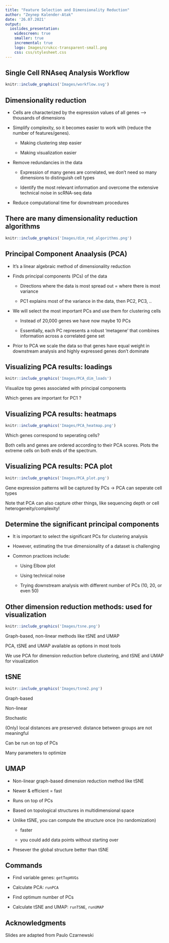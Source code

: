 ```yaml
---
title: "Feature Selection and Dimensionality Reduction"
author: "Zeynep Kalender-Atak"
date: '26.07.2021'
output:
  ioslides_presentation:
    widescreen: true
    smaller: true
    incremental: true 
    logo: Images/crukcc-transparent-small.png
    css: css/stylesheet.css
---
```

## Single Cell RNAseq Analysis Workflow

```r
knitr::include_graphics('Images/workflow.svg')
```

## Dimensionality reduction

* Cells are characterized by the expression values of all genes --> thousands of dimensions 

* Simplify complexity, so it becomes easier to work with (reduce the number of features/genes).
  
  + Making clustering step easier 
  
  + Making visualization easier 

* Remove redundancies in the data

  + Expression of many genes are correlated, we don't need so many dimensions to distinguish cell types 
  
  + Identify the most relevant information and overcome the extensive technical noise in scRNA-seq data 

* Reduce computational time for downstream procedures

## There are many dimensionality reduction algorithms 

```r
knitr::include_graphics('Images/dim_red_algorithms.png')
```

## Principal Component Anaalysis (PCA)

* It's a linear algebraic method of dimensionality reduction 

* Finds principal components (PCs) of the data 

  + Directions where the data is most spread out = where there is most variance 
  
  + PC1 explains most of the variance in the data, then PC2, PC3, .. 
  
* We will select the most important PCs and use them for clustering cells 

  + Instead of 20,000 genes we have now maybe 10 PCs 
  
  + Essentially, each PC represents a robust 'metagene' that combines information across a correlated gene set 
  
* Prior to PCA we scale the data so that genes have equal weight in downstream analysis and highly expressed genes don't dominate 

## Visualizing PCA results: loadings 

```r
knitr::include_graphics('Images/PCA_dim_loads')
```

Visualize top genes associated with principal components 
  
Which genes are important for PC1 ? 
  
## Visualizing PCA results: heatmaps 
```r
knitr::include_graphics('Images/PCA_heatmap.png')
```

Which genes correspond to seperating cells? 

Both cells and genes are ordered according to their PCA scores. Plots the extreme cells on both ends of the spectrum. 


## Visualizing PCA results: PCA plot 
```r
knitr::include_graphics('Images/PCA_plot.png')
```
Gene expression patterns will be captured by PCs -> PCA can seperate cell types 

Note that PCA can also capture other things, like sequencing depth or cell heterogeneity/complexity! 

## Determine the significant principal components 

* It is important to select the significant PCs for clustering analysis 

* However, estimating the true dimensionality of a dataset is challenging 
* Common practices include: 

  - Using Elbow plot 
  
  - Using technical noise 
  
  - Trying downstream analysis with different number of PCs (10, 20, or even 50) 

## Other dimension reduction methods: used for visualization 
```r
knitr::include_graphics('Images/tsne.png')
```
Graph-based, non-linear methods like tSNE and UMAP 

PCA, tSNE and UMAP available as options in most tools 

We use PCA for dimension reduction before clustering, and tSNE and UMAP for visualization 

## tSNE
```r
knitr::include_graphics('Images/tsne2.png')
```

Graph-based 

Non-linear 

Stochastic 

(Only) local distances are preserved: distance between groups are not meaningful 

Can be run on top of PCs 

Many parameters to optimize 

## UMAP 

* Non-linear graph-based dimension reduction method like tSNE 

* Newer & efficient = fast 

* Runs on top of PCs 

* Based on topological structures in multidimensional space 

* Unlike tSNE, you can compute the structure once (no randomization)

  - faster 
  
  - you could add data points without starting over
  
* Presever the global structure better than tSNE 

## Commands

* Find variable genes: `getTopHVGs` 

* Calculate PCA: `runPCA`

* Find optimum number of PCs

* Calculate tSNE and UMAP: `runTSNE`, `runUMAP`

## Acknowledgments  

Slides are adapted from Paulo Czarnewski
